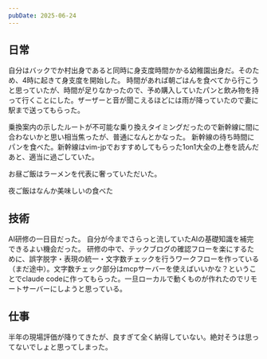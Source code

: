 ```yaml
---
pubDate: 2025-06-24
---
```



## 日常

自分はバックでか村出身であると同時に身支度時間かかる幼稚園出身だ。そのため、4時に起きて身支度を開始した。
時間があれば朝ごはんを食べてから行こうと思っていたが、時間が足りなかったので、予め購入していたパンと飲み物を持って行くことにした。ザーザーと音が聞こえるほどには雨が降っていたので妻に駅まで送ってもらった。

乗換案内の示したルートが不可能な乗り換えタイミングだったので新幹線に間に合わないかと思い相当焦ったが、普通になんとかなった。
新幹線の待ち時間にパンを食べた。新幹線はvim-jpでおすすめしてもらった1on1大全の上巻を読んだあと、適当に過ごしていた。

お昼ご飯はラーメンを代表に奢っていただいた。

夜ご飯はなんか美味しいの食べた

## 技術

AI研修の一日目だった。
自分が今までさらっと流していたAIの基礎知識を補完できるよい機会だった。
研修の中で、テックブログの確認フローを楽にするために、誤字脱字・表現の統一・文字数チェックを行うワークフローを作っている（まだ途中）。文字数チェック部分はmcpサーバーを使えばいいかな？ということでclaude codeに作ってもらった。一旦ローカルで動くものが作れたのでリモートサーバーにしようと思っている。


## 仕事

半年の現場評価が降りてきたが、良すぎて全く納得していない。絶対そうは思ってないでしょと思ってしまった。

